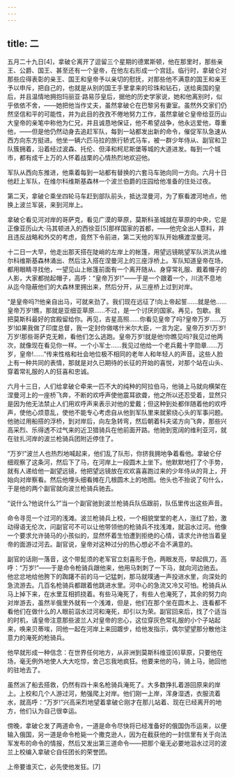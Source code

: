 ```yaml
---
---
---
```

title: 二
---




五月二十九日[4]，拿破仑离开了逗留三个星期的德累斯顿，他在那里时，那些亲王、公爵、国王、甚至还有一个皇帝，在他左右形成一个宫廷。临行时，拿破仑对那些应得表彰的亲王、国王和皇帝予以亲切的慰抚，对那些他不满意的国王和亲王予以申斥，把自己的，也就是从别的国王手里拿来的珍珠和钻石，送给奥国的皇后，并且温情地拥抱玛丽亚·路易莎皇后，据他的历史学家说，她和他离别时，似乎依依不舍，——她把他当作丈夫，虽然拿破仑在巴黎另有妻室。虽然外交家们仍然坚信和平的可能性，并为此目的孜孜不倦地努力工作，虽然拿破仑皇帝给亚历山大皇帝的亲笔中称他为仁兄，并且诚恳地保证，他不希望战争，他永远爱他，尊重他，——但是他仍然动身去追赶军队，每到一站都发出新的命令，催促军队急速从西方向东方挺进。他坐一辆六匹马拉的旅行轿式马车，被一群少年侍从、副官和卫队簇拥着，沿着经过波森、托伦、但泽和柯尼斯堡等城的大道进发。每到一个城市，都有成千上万的人怀着战栗的心情热烈地欢迎他。

军队从西向东推进，他乘着每到一站都有替换的六套马车驰向同一方向。六月十日他赶上军队，在维尔科维斯基森林一个波兰伯爵的庄园给他准备的住处过夜。

第二天，拿破仑乘坐四轮马车赶到部队前头，抵达涅曼河，为了察看渡河地点，他换上波兰军装，来到河岸上。

拿破仑看见河对岸的哥萨克，看见广漠的草原，莫斯科圣城就在草原的中央，它是正像亚历山大·马其顿进入的西徐亚[5]那样国家的首都，——他完全出人意料，并且违反战略和外交的考虑，竟然下令前进，第二天他的军队开始横渡涅曼河。

十二日一大早，他走出那天搭在陡峭的左岸上的帐篷，用望远镜眺望军队洪流从维尔科维斯基森林涌出、然后注入搭在涅曼河上的三座浮桥上。军队知道皇帝在场，都用眼睛寻找他，一望见山上帐篷前面有一个离开随从、身穿常礼服、戴着帽子的人影，大家都抛起帽子，高呼：“皇帝万岁!”——于是一个跟着一个，川流不息地从迄今隐蔽他们的大森林里拥出来，然后分开，从三座桥上过到对岸。

“是皇帝吗?!他亲自出马，可就来劲了。我们现在远征了!向上帝起誓……就是他……皇帝万岁!瞧，那就是亚细亚草原……不过，是一个讨厌的国家。再见，包歇。我把莫斯科最好的宫殿留给你。再见，吉星高照……你看见皇帝了吗?皇帝万岁……万岁!如果我做了印度总督，我一定封你做喀什米尔大臣，一言为定。皇帝万岁!万岁!万岁!那些哥萨克无赖，看他们怎么逃跑。皇帝万岁!就是他!你瞧见吗?我见过他两次，就像现在看见你一样。一个小军士……我见过他给一个老兵戴十字勋章……万岁，皇帝!……”传来性格和社会地位极不相同的老年人和年轻人的声音。这些人脸上有一种共同的表情，那就是对久已期待的长征的开始的喜悦，对那个站在山头、穿着常礼服的人的狂喜和忠诚。

六月十三日，人们给拿破仑牵来一匹不大的纯种的阿拉伯马，他骑上马就向横架在涅曼河上的一座桥飞奔，不断的欢呼声使他震耳欲聋，他之所以还忍受着，显然只是因为他无法禁止人们用欢呼声来表示对他的爱戴；但这种到处都伴随着他的欢呼声，使他心烦意乱，使他不能专心考虑自从他到军队里来就萦绕心头的军事问题。他驰过用船搭的浮桥，到对岸后，向左急转弯，然后朝着科夫诺方向飞奔，那些兴高采烈、乐得透不过气来的近卫猎骑兵在他前面开路。他驰到宽阔的维利亚河，就在驻扎河岸的波兰枪骑兵团附近停住了。

“万岁!”波兰人也热烈地喊起来，他们乱了队形，你挤我拥地争着看他。拿破仑仔细观察了这条河，然后下了马，在河岸上一段圆木上坐下。他默默地打了个手势，就有人递给他一副望远镜，他把望远镜放在欢欢喜喜跑过来的少年侍从的背上，开始向对岸察看。然后他埋头细看摊在几根圆木上的地图。他头也不抬说了句什么，于是他的两个副官就向波兰枪骑兵驰去。

“说什么?他说什么?”当一个副官驰到波兰枪骑兵队伍跟前，队伍里传出这些声音。

命令寻觅一个过河的浅滩。波兰枪骑兵上校，一个相貌堂堂的老人，涨红了脸，激动得语无伦次，问副官可不可以让他带领他的枪骑兵不找浅滩，就泅水过河。他像一个要求允许骑马的小孩似的，显然怀着生怕遭到拒绝的心情，请求允许他当着皇帝的面游过河去。副官说，皇帝对这种过分的热心想必不会不满意的。

副官的话刚一落音，这个带髭须的老军官立刻喜形于色，两眼发亮，举起佩刀，高呼：“万岁!”——于是命令枪骑兵跟他来，他用马刺刺了一下马，就向河边驰去。他忿忿地给他胯下的踟躇不前的马一记猛刺，那马就噗通一声投进水里，向深处的急流游去。几百名枪骑兵都跟着他跳进水里。河中心的急流又冷又可怕。枪骑兵从马上掉下来，在水里互相抓挠着。有些马淹死了，有些人也淹死了，其余的努力向对岸游去，虽然半俄里外就有一个浅滩，但是，他们在那个坐在圆木上、连看都不看他们在做什么的人眼前泅水过河和淹死，却引以为荣。副官回来后，找了个适当的时机，请皇帝注意那些波兰人对皇帝的忠心，这位穿灰色常礼服的小个子站起来，唤来贝蒂埃，同他一起在河岸上来回踱步，给他发指示，偶尔望望那分散他注意力的淹死的枪骑兵。

他早就形成一种信念：在世界任何地方，从非洲到莫斯科维亚[6]草原，只要他在场，毫无例外地使人大大吃惊，舍己忘我地疯狂。他要来他的马，骑上马，驰回他的驻地去了。

虽然派了船去搭救，仍然有四十来名枪骑兵淹死了。大多数挣扎着游回原来的岸上。上校和几个人游过河，勉强爬上对岸。他们刚一上岸，浑身湿透，衣服流着水，就高呼：“万岁!”兴高采烈地望着拿破仑刚才在那儿站着、现在已经离开的地方，他们认为自己很幸运。

傍晚，拿破仑发了两道命令，一道是命令尽快将已经准备好的俄国伪币运来，以便输入俄国，另一道是命令枪毙一个撒克逊人，因为在截获他的一封信里有关于向法军发布的命令的情报，然后又发出第三道命令——把那个毫无必要地泅水过河的波兰上校编入拿破仑自任团长的荣誉团。

上帝要谁灭亡，必先使他发狂。[7]